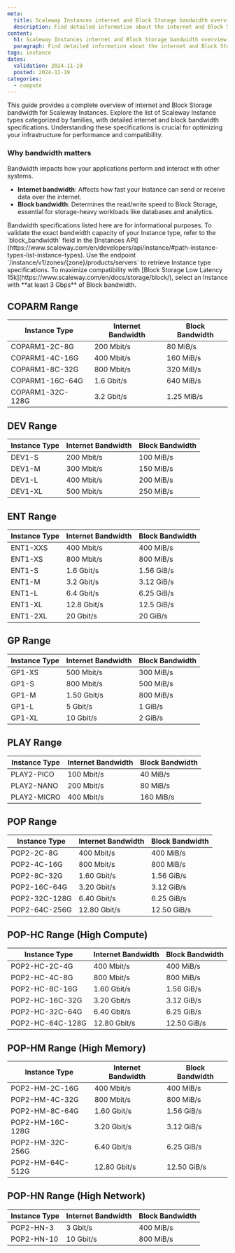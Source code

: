 ```yaml
---
meta:
  title: Scaleway Instances internet and Block Storage bandwidth overview
  description: Find detailed information about the internet and Block Storage bandwidth for each Instance type at Scaleway.
content:
  h1: Scaleway Instances internet and Block Storage bandwidth overview
  paragraph: Find detailed information about the internet and Block Storage bandwidth for each Instance type at Scaleway.
tags: instance
dates:
  validation: 2024-11-19
  posted: 2024-11-19
categories:
  - compute
---
```


This guide provides a complete overview of internet and Block Storage bandwidth for Scaleway Instances.
Explore the list of Scaleway Instance types categorized by families, with detailed internet and block bandwidth specifications.
Understanding these specifications is crucial for optimizing your infrastructure for performance and compatibility.

### Why bandwidth matters

Bandwidth impacts how your applications perform and interact with other systems.
- **Internet bandwidth**: Affects how fast your Instance can send or receive data over the internet.
- **Block bandwidth**: Determines the read/write speed to Block Storage, essential for storage-heavy workloads like databases and analytics.

<Message type="important">
  Bandwidth specifications listed here are for informational purposes. To validate the exact bandwidth capacity of your Instance type, refer to the `block_bandwidth` field in the [Instances API](https://www.scaleway.com/en/developers/api/instance/#path-instance-types-list-instance-types). Use the endpoint `/instance/v1/zones/{zone}/products/servers` to retrieve Instance type specifications.
</Message>

<Message type="tip">
  To maximize compatibility with [Block Storage Low Latency 15k](https://www.scaleway.com/en/docs/storage/block/), select an Instance with **at least 3 Gbps** of Block bandwidth.
</Message>

## COPARM Range

|   Instance Type      |   Internet Bandwidth   |   Block Bandwidth   |
|-----------------------|-------------------------|---------------------|
| COPARM1-2C-8G         | 200 Mbit/s           | 80 MiB/s            |
| COPARM1-4C-16G        | 400 Mbit/s           | 160 MiB/s           |
| COPARM1-8C-32G        | 800 Mbit/s           | 320 MiB/s           |
| COPARM1-16C-64G       | 1.6 Gbit/s            | 640 MiB/s          |
| COPARM1-32C-128G      | 3.2 Gbit/s            | 1.25 MiB/s         |

## DEV Range

|   Instance Type      |   Internet Bandwidth   |   Block Bandwidth   |
|-----------------------|-------------------------|---------------------|
| DEV1-S                | 200 Mbit/s          | 100 MiB/s       |
| DEV1-M                | 300 Mbit/s          | 150 MiB/s       |
| DEV1-L                | 400 Mbit/s          | 200 MiB/s       |
| DEV1-XL               | 500 Mbit/s          | 250 MiB/s       |

## ENT Range

|   Instance Type      |   Internet Bandwidth   |   Block Bandwidth   |
|-----------------------|-------------------------|---------------------|
| ENT1-XXS              | 400 Mbit/s              | 400 MiB/s         |
| ENT1-XS               | 800 Mbit/s              | 800 MiB/s         |
| ENT1-S                | 1.6 Gbit/s             | 1.56 GiB/s         |
| ENT1-M                | 3.2 Gbit/s             | 3.12 GiB/s         |
| ENT1-L                | 6.4 Gbit/s             | 6.25 GiB/s         |
| ENT1-XL               | 12.8 Gbit/s            | 12.5 GiB/s         |
| ENT1-2XL              | 20 Gbit/s              | 20 GiB/s           |


## GP Range

|   Instance Type      |   Internet Bandwidth   |   Block Bandwidth   |
|-----------------------|-------------------------|---------------------|
| GP1-XS                | 500 Mbit/s           | 300 MiB/s       |
| GP1-S                 | 800 Mbit/s           | 500 MiB/s       |
| GP1-M                 | 1.50 Gbit/s          | 800 MiB/s       |
| GP1-L                 | 5 Gbit/s             | 1 GiB/s         |
| GP1-XL                | 10 Gbit/s            | 2 GiB/s         |

## PLAY Range

|   Instance Type      |   Internet Bandwidth   |   Block Bandwidth   |
|-----------------------|-------------------------|---------------------|
| PLAY2-PICO            | 100 Mbit/s          | 40 MiB/s        |
| PLAY2-NANO            | 200 Mbit/s          | 80 MiB/s        |
| PLAY2-MICRO           | 400 Mbit/s          | 160 MiB/s       |

## POP Range

|   Instance Type      |   Internet Bandwidth   |   Block Bandwidth   |
|-----------------------|-------------------------|---------------------|
| POP2-2C-8G           | 400 Mbit/s            | 400 MiB/s       |
| POP2-4C-16G          | 800 Mbit/s            | 800 MiB/s       |
| POP2-8C-32G          | 1.60 Gbit/s            | 1.56 GiB/s         |
| POP2-16C-64G         | 3.20 Gbit/s            | 3.12 GiB/s         |
| POP2-32C-128G        | 6.40 Gbit/s            | 6.25 GiB/s         |
| POP2-64C-256G        | 12.80 Gbit/s           | 12.50 GiB/s        |

## POP-HC Range (High Compute)

|   Instance Type      |   Internet Bandwidth   |   Block Bandwidth   |
|-----------------------|-------------------------|---------------------|
| POP2-HC-2C-4G        | 400 Mbit/s          | 400 MiB/s       |
| POP2-HC-4C-8G        | 800 Mbit/s          | 800 MiB/s       |
| POP2-HC-8C-16G       | 1.60 Gbit/s            | 1.56 GiB/s         |
| POP2-HC-16C-32G      | 3.20 Gbit/s            | 3.12 GiB/s         |
| POP2-HC-32C-64G      | 6.40 Gbit/s            | 6.25 GiB/s         |
| POP2-HC-64C-128G     | 12.80 Gbit/s           | 12.50 GiB/s        |

## POP-HM Range (High Memory)

|   Instance Type      |   Internet Bandwidth   |   Block Bandwidth   |
|-----------------------|-------------------------|---------------------|
| POP2-HM-2C-16G       | 400 Mbit/s          | 400 MiB/s       |
| POP2-HM-4C-32G       | 800 Mbit/s          | 800 MiB/s       |
| POP2-HM-8C-64G       | 1.60 Gbit/s            | 1.56 GiB/s         |
| POP2-HM-16C-128G     | 3.20 Gbit/s            | 3.12 GiB/s         |
| POP2-HM-32C-256G     | 6.40 Gbit/s            | 6.25 GiB/s         |
| POP2-HM-64C-512G     | 12.80 Gbit/s           | 12.50 GiB/s        |

## POP-HN Range (High Network)

|   Instance Type      |   Internet Bandwidth   |   Block Bandwidth   |
|-----------------------|-------------------------|---------------------|
| POP2-HN-3            | 3  Gbit/s            | 400 MiB/s       |
| POP2-HN-10           | 10  Gbit/s           | 800 MiB/s       |
